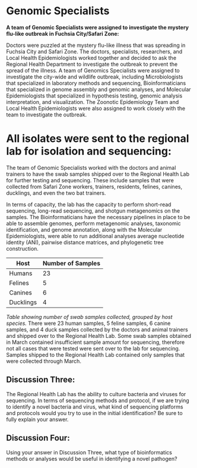 # Genomic Specialists

**A team of Genomic Specialists were assigned to investigate the mystery flu-like outbreak in Fuchsia City/Safari Zone:**

Doctors were puzzled at the mystery flu-like illness that was spreading in Fuchsia City and Safari Zone. The doctors, specialists, researchers, and Local Health Epidemiologists worked together and decided to ask the Regional Health Department to investigate the outbreak to prevent the spread of the illness. A team of Genomics Specialists were assigned to investigate the city-wide and wildlife outbreak, including Microbiologists that specialized in laboratory methods and sequencing, Bioinformaticians that specialized in genome assembly and genomic analyses, and Molecular Epidemiologists that specialized in hypothesis testing, genomic analysis interpretation, and visualization. The Zoonotic Epidemiology Team and Local Health Epidemiologists were also assigned to work closely with the team to investigate the outbreak.

# All isolates were sent to the regional lab for isolation and sequencing:

The team of Genomic Specialists worked with the doctors and animal trainers to have the swab samples shipped over to the Regional Health Lab for further testing and sequencing. These include samples that were collected from Safari Zone workers, trainers, residents, felines, canines, ducklings, and even the two bat trainers. 

In terms of capacity, the lab has the capacity to perform short-read sequencing, long-read sequencing, and shotgun metagenomics on the samples. The Bioinformaticians have the necessary pipelines in place to be able to assemble genomes, perform metagenomic analyses, taxonomic identification, and genome annotation, along with the Molecular Epidemiologists, were able to run additional analyses average nucleotide identity (ANI), pairwise distance matrices, and phylogenetic tree construction.

| Host      | Number of Samples |
|-----------|-------------------|
| Humans    | 23                |
| Felines   | 5                 |
| Canines   | 6                 |
| Ducklings | 4                 |


*Table showing number of swab samples collected, grouped by host species.*
There were 23 human samples, 5 feline samples, 6 canine samples, and 4 duck samples collected by the doctors and animal trainers and shipped over to the Regional Health Lab. Some swab samples obtained in March contained insufficient sample amount for sequencing, therefore not all cases that were tested were sent over to the lab for sequencing. Samples shipped to the Regional Health Lab contained only samples that were collected through March.


## Discussion Three:
The Regional Health Lab has the ability to culture bacteria and viruses for sequencing. In terms of sequencing methods and protocol, if we are trying to identify a novel bacteria and virus, what kind of sequencing platforms and protocols would you try to use in the initial identification? Be sure to fully explain your answer.


## Discussion Four:
Using your answer in Discussion Three, what type of bioinformatics methods or analyses would be useful in identifying a novel pathogen? 
